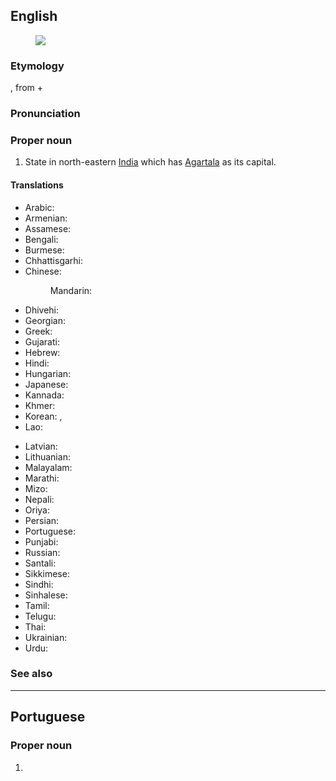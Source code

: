 ==English==
{{wikipedia}}
[[Image:Tripura in India (disputed hatched).svg|thumb|]]

===Etymology===
{{bor|en|sa|त्रिपुर}}, from {{m|sa|त्रि|t=three}} + {{m|sa|पुर|t=city}}

===Pronunciation===
{{IPA|/ˈtɹɪpuːɹɑː/|lang=en}}

===Proper noun===
{{en-proper noun}}

# State in north-eastern [[India]] which has [[Agartala]] as its capital.

====Translations====
{{trans-top|state}}
* Arabic: {{t|ar|ترايبورا|f|tr=tribūrā}}
* Armenian: {{t|hy|Տրիպուրա}}
* Assamese: {{t|as|ত্ৰিপুৰা|tr=traipurā}}
* Bengali: {{t|bn|ত্রিপুরা}}
* Burmese: {{t|my|တြိပူရ}}
* Chhattisgarhi: {{t-needed|hne}}
* Chinese:
*: Mandarin: {{t|cmn|特里普拉邦|tr=Tèlǐpǔlā-bāng}}
* Dhivehi: {{t|dv|ތުރިޕޫރާ}}
* Georgian: {{t|ka|ტრიპურა}}
* Greek: {{t+|el|Τρίπουρα|f}}
* Gujarati: {{t|gu|ત્રિપુરા}}
* Hebrew: {{t|he|טריפורה}}
* Hindi: {{t+|hi|त्रिपुरा}}
* Hungarian: {{t+|hu|Tripura}}
* Japanese: {{t|ja|トリプラ|tr=Toripura}}
* Kannada: {{t+|kn|ತ್ರಿಪುರ}}
* Khmer: {{t-needed|km}}
* Korean: {{t|ko|트리푸라 주}}, {{t|ko|트리푸라}}
* Lao: {{t-needed|lo}}
{{trans-mid}}
* Latvian: {{t|lv|Tripura|f}}
* Lithuanian: {{t-needed|lt}}
* Malayalam: {{t+|ml|ത്രിപുര}}
* Marathi: {{t|mr|त्रिपुरा}}
* Mizo: {{t-needed|lus}}
* Nepali: {{t-needed|ne}}
* Oriya: {{t+|or|ତ୍ରିପୁରା|tr=tripurā}}
* Persian: {{t-needed|fa}}
* Portuguese: {{t|pt|Tripura}}
* Punjabi: {{t|pa|ਤ੍ਰਿਪੁਰਾ}}
* Russian: {{t|ru|Трипу́ра|f}}
* Santali: {{t-needed|sat}}
* Sikkimese: {{t-needed|sip}}
* Sindhi: {{t-needed|sd}}
* Sinhalese: {{t-needed|si}}
* Tamil: {{t+|ta|திரிபுரா}}
* Telugu: {{t+|te|త్రిపుర}}
* Thai: {{t|th|รัฐตริปุระ|tr=rát dtrìbpùrá}}
* Ukrainian: {{t|uk|Тріпура}}
* Urdu: {{t-needed|ur}}
{{trans-bottom}}

===See also===
{{list:states of India/en}}

----

==Portuguese==

===Proper noun===
{{pt-proper noun}}

# {{place|pt|state|in northeastern|c/India|t1=Tripura}}